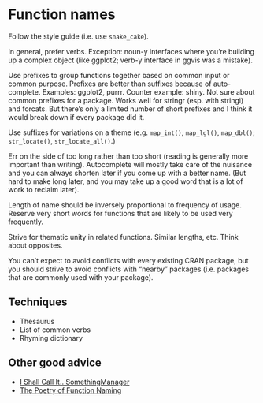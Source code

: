 # Function names

Follow the style guide (i.e. use `snake_cake`).

In general, prefer verbs. Exception: noun-y interfaces where you're building up a complex object (like ggplot2; verb-y interface in ggvis was a mistake).

Use prefixes to group functions together based on common input or common purpose. Prefixes are better than suffixes because of auto-complete. Examples: ggplot2, purrr. Counter example: shiny. Not sure about common prefixes for a package. Works well for stringr (esp. with stringi) and forcats. But there's only a limited number of short prefixes and I think it would break down if every package did it. 

Use suffixes for variations on a theme (e.g. `map_int()`, `map_lgl()`, `map_dbl()`; `str_locate()`, `str_locate_all()`.)

Err on the side of too long rather than too short (reading is generally more important than writing). Autocomplete will mostly take care of the nuisance and you can always shorten later if you come up with a better name. (But hard to make long later, and you may take up a good word that is a lot of work to reclaim later).

Length of name should be inversely proportional to frequency of usage. Reserve very short words for functions that are likely to be used very frequently.

Strive for thematic unity in related functions. Similar lengths, etc. Think about opposites.

You can't expect to avoid conflicts with every existing CRAN package, but you should strive to avoid conflicts with "nearby" packages (i.e. packages that are commonly used with your package).

## Techniques

* Thesaurus
* List of common verbs
* Rhyming dictionary

## Other good advice

* [I Shall Call It.. SomethingManager](https://blog.codinghorror.com/i-shall-call-it-somethingmanager/)
* [The Poetry of Function Naming](http://blog.stephenwolfram.com/2010/10/the-poetry-of-function-naming/)

